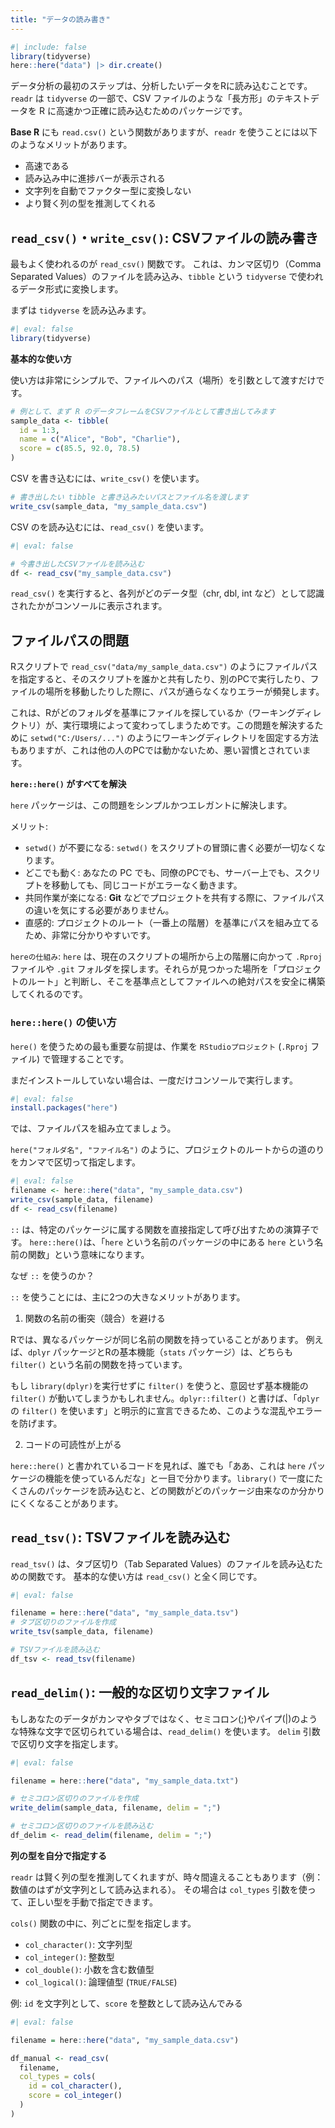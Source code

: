 ```yaml
---
title: "データの読み書き"
---
```


```r
#| include: false
library(tidyverse)
here::here("data") |> dir.create()
```


データ分析の最初のステップは、分析したいデータをRに読み込むことです。
`readr` は `tidyverse` の一部で、CSV ファイルのような「長方形」のテキストデータを R に高速かつ正確に読み込むためのパッケージです。

**Base R** にも `read.csv()` という関数がありますが、`readr` を使うことには以下のようなメリットがあります。

- 高速である
- 読み込み中に進捗バーが表示される
- 文字列を自動でファクター型に変換しない
- より賢く列の型を推測してくれる

## `read_csv()`・`write_csv()`: CSVファイルの読み書き

最もよく使われるのが `read_csv()` 関数です。
これは、カンマ区切り（Comma Separated Values）のファイルを読み込み、`tibble` という `tidyverse` で使われるデータ形式に変換します。

まずは `tidyverse` を読み込みます。
```r
#| eval: false
library(tidyverse)
```

**基本的な使い方**

使い方は非常にシンプルで、ファイルへのパス（場所）を引数として渡すだけです。

```r
# 例として、まず R のデータフレームをCSVファイルとして書き出してみます
sample_data <- tibble(
  id = 1:3,
  name = c("Alice", "Bob", "Charlie"),
  score = c(85.5, 92.0, 78.5)
)
```

CSV を書き込むには、`write_csv()` を使います。

```r
# 書き出したい tibble と書き込みたいパスとファイル名を渡します
write_csv(sample_data, "my_sample_data.csv")
```

CSV のを読み込むには、`read_csv()` を使います。

```r
#| eval: false

# 今書き出したCSVファイルを読み込む
df <- read_csv("my_sample_data.csv")
```

`read_csv()` を実行すると、各列がどのデータ型（chr, dbl, int など）として認識されたかがコンソールに表示されます。

::: {.callout-note}
## ファイルパスの問題

Rスクリプトで `read_csv("data/my_sample_data.csv")` のようにファイルパスを指定すると、そのスクリプトを誰かと共有したり、別のPCで実行したり、ファイルの場所を移動したりした際に、パスが通らなくなりエラーが頻発します。

これは、Rがどのフォルダを基準にファイルを探しているか（ワーキングディレクトリ）が、実行環境によって変わってしまうためです。この問題を解決するために `setwd("C:/Users/...")` のようにワーキングディレクトリを固定する方法もありますが、これは他の人のPCでは動かないため、悪い習慣とされています。

**`here::here()` がすべてを解決**

`here` パッケージは、この問題をシンプルかつエレガントに解決します。

メリット:

- `setwd()` が不要になる: `setwd()` をスクリプトの冒頭に書く必要が一切なくなります。
- どこでも動く: あなたの PC でも、同僚のPCでも、サーバー上でも、スクリプトを移動しても、同じコードがエラーなく動きます。
- 共同作業が楽になる: **Git** などでプロジェクトを共有する際に、ファイルパスの違いを気にする必要がありません。
- 直感的: プロジェクトのルート（一番上の階層）を基準にパスを組み立てるため、非常に分かりやすいです。

`hereの仕組み`: `here` は、現在のスクリプトの場所から上の階層に向かって `.Rproj` ファイルや `.git` フォルダを探します。それらが見つかった場所を「プロジェクトのルート」と判断し、そこを基準点としてファイルへの絶対パスを安全に構築してくれるのです。
:::

### `here::here()` の使い方

`here()` を使うための最も重要な前提は、作業を `RStudioプロジェクト` (`.Rproj` ファイル) で管理することです。

まだインストールしていない場合は、一度だけコンソールで実行します。

```r
#| eval: false
install.packages("here")
```

では、ファイルパスを組み立てましょう。

`here("フォルダ名", "ファイル名")` のように、プロジェクトのルートからの道のりをカンマで区切って指定します。


```r
#| eval: false
filename <- here::here("data", "my_sample_data.csv")
write_csv(sample_data, filename)
df <- read_csv(filename)
```

:::{.callout-ntoe}

`::` は、特定のパッケージに属する関数を直接指定して呼び出すための演算子です。
`here::here() `は、「`here` という名前のパッケージの中にある `here` という名前の関数」という意味になります。

なぜ `::` を使うのか？

`::` を使うことには、主に2つの大きなメリットがあります。

1. 関数の名前の衝突（競合）を避ける

Rでは、異なるパッケージが同じ名前の関数を持っていることがあります。
例えば、`dplyr` パッケージとRの基本機能（`stats` パッケージ）は、どちらも `filter()` という名前の関数を持っています。

もし `library(dplyr) `を実行せずに `filter()` を使うと、意図せず基本機能の `filter()` が動いてしまうかもしれません。`dplyr::filter()` と書けば、「`dplyr` の `filter()` を使います」と明示的に宣言できるため、このような混乱やエラーを防げます。

2. コードの可読性が上がる

`here::here()` と書かれているコードを見れば、誰でも「ああ、これは `here` パッケージの機能を使っているんだな」と一目で分かります。`library()` で一度にたくさんのパッケージを読み込むと、どの関数がどのパッケージ由来なのか分かりにくくなることがあります。
:::


## `read_tsv()`: TSVファイルを読み込む

`read_tsv()` は、タブ区切り（Tab Separated Values）のファイルを読み込むための関数です。
基本的な使い方は `read_csv()` と全く同じです。

```r
#| eval: false

filename = here::here("data", "my_sample_data.tsv")
# タブ区切りのファイルを作成
write_tsv(sample_data, filename)

# TSVファイルを読み込む
df_tsv <- read_tsv(filename)
```

## `read_delim()`: 一般的な区切り文字ファイル

もしあなたのデータがカンマやタブではなく、セミコロン(;)やパイプ(|)のような特殊な文字で区切られている場合は、`read_delim()` を使います。
`delim` 引数で区切り文字を指定します。

```r
#| eval: false

filename = here::here("data", "my_sample_data.txt")

# セミコロン区切りのファイルを作成
write_delim(sample_data, filename, delim = ";")

# セミコロン区切りのファイルを読み込む
df_delim <- read_delim(filename, delim = ";")
```

**列の型を自分で指定する**

`readr` は賢く列の型を推測してくれますが、時々間違えることもあります（例：数値のはずが文字列として読み込まれる）。
その場合は `col_types` 引数を使って、正しい型を手動で指定できます。

`cols()` 関数の中に、列ごとに型を指定します。

- `col_character()`: 文字列型
- `col_integer()`: 整数型
- `col_double()`: 小数を含む数値型
- `col_logical()`: 論理値型 (`TRUE/FALSE`)

例: `id` を文字列として、`score` を整数として読み込んでみる

```r
#| eval: false

filename = here::here("data", "my_sample_data.csv")

df_manual <- read_csv(
  filename,
  col_types = cols(
    id = col_character(),
    score = col_integer()
  )
)

```

